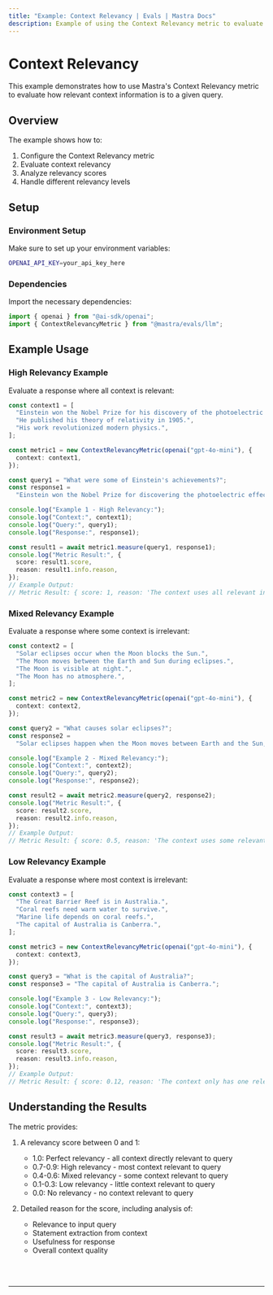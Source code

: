 ```yaml
---
title: "Example: Context Relevancy | Evals | Mastra Docs"
description: Example of using the Context Relevancy metric to evaluate how relevant context information is to a query.
---
```



# Context Relevancy

This example demonstrates how to use Mastra's Context Relevancy metric to evaluate how relevant context information is to a given query.

## Overview

The example shows how to:

1. Configure the Context Relevancy metric
2. Evaluate context relevancy
3. Analyze relevancy scores
4. Handle different relevancy levels

## Setup

### Environment Setup

Make sure to set up your environment variables:

```bash filename=".env"
OPENAI_API_KEY=your_api_key_here
```

### Dependencies

Import the necessary dependencies:

```typescript copy showLineNumbers filename="src/index.ts"
import { openai } from "@ai-sdk/openai";
import { ContextRelevancyMetric } from "@mastra/evals/llm";
```

## Example Usage

### High Relevancy Example

Evaluate a response where all context is relevant:

```typescript copy showLineNumbers{5} filename="src/index.ts"
const context1 = [
  "Einstein won the Nobel Prize for his discovery of the photoelectric effect.",
  "He published his theory of relativity in 1905.",
  "His work revolutionized modern physics.",
];

const metric1 = new ContextRelevancyMetric(openai("gpt-4o-mini"), {
  context: context1,
});

const query1 = "What were some of Einstein's achievements?";
const response1 =
  "Einstein won the Nobel Prize for discovering the photoelectric effect and published his groundbreaking theory of relativity.";

console.log("Example 1 - High Relevancy:");
console.log("Context:", context1);
console.log("Query:", query1);
console.log("Response:", response1);

const result1 = await metric1.measure(query1, response1);
console.log("Metric Result:", {
  score: result1.score,
  reason: result1.info.reason,
});
// Example Output:
// Metric Result: { score: 1, reason: 'The context uses all relevant information and does not include any irrelevant information.' }
```

### Mixed Relevancy Example

Evaluate a response where some context is irrelevant:

```typescript copy showLineNumbers{31} filename="src/index.ts"
const context2 = [
  "Solar eclipses occur when the Moon blocks the Sun.",
  "The Moon moves between the Earth and Sun during eclipses.",
  "The Moon is visible at night.",
  "The Moon has no atmosphere.",
];

const metric2 = new ContextRelevancyMetric(openai("gpt-4o-mini"), {
  context: context2,
});

const query2 = "What causes solar eclipses?";
const response2 =
  "Solar eclipses happen when the Moon moves between Earth and the Sun, blocking sunlight.";

console.log("Example 2 - Mixed Relevancy:");
console.log("Context:", context2);
console.log("Query:", query2);
console.log("Response:", response2);

const result2 = await metric2.measure(query2, response2);
console.log("Metric Result:", {
  score: result2.score,
  reason: result2.info.reason,
});
// Example Output:
// Metric Result: { score: 0.5, reason: 'The context uses some relevant information and includes some irrelevant information.' }
```

### Low Relevancy Example

Evaluate a response where most context is irrelevant:

```typescript copy showLineNumbers{57} filename="src/index.ts"
const context3 = [
  "The Great Barrier Reef is in Australia.",
  "Coral reefs need warm water to survive.",
  "Marine life depends on coral reefs.",
  "The capital of Australia is Canberra.",
];

const metric3 = new ContextRelevancyMetric(openai("gpt-4o-mini"), {
  context: context3,
});

const query3 = "What is the capital of Australia?";
const response3 = "The capital of Australia is Canberra.";

console.log("Example 3 - Low Relevancy:");
console.log("Context:", context3);
console.log("Query:", query3);
console.log("Response:", response3);

const result3 = await metric3.measure(query3, response3);
console.log("Metric Result:", {
  score: result3.score,
  reason: result3.info.reason,
});
// Example Output:
// Metric Result: { score: 0.12, reason: 'The context only has one relevant piece, while most of the context is irrelevant.' }
```

## Understanding the Results

The metric provides:

1. A relevancy score between 0 and 1:

   - 1.0: Perfect relevancy - all context directly relevant to query
   - 0.7-0.9: High relevancy - most context relevant to query
   - 0.4-0.6: Mixed relevancy - some context relevant to query
   - 0.1-0.3: Low relevancy - little context relevant to query
   - 0.0: No relevancy - no context relevant to query

2. Detailed reason for the score, including analysis of:
   - Relevance to input query
   - Statement extraction from context
   - Usefulness for response
   - Overall context quality

<br />
<br />
<hr className="dark:border-[#404040] border-gray-300" />
<br />
<br />
<GithubLink
  link={
    "https://github.com/mastra-ai/mastra/blob/main/examples/basics/evals/context-relevancy"
  }
/>
